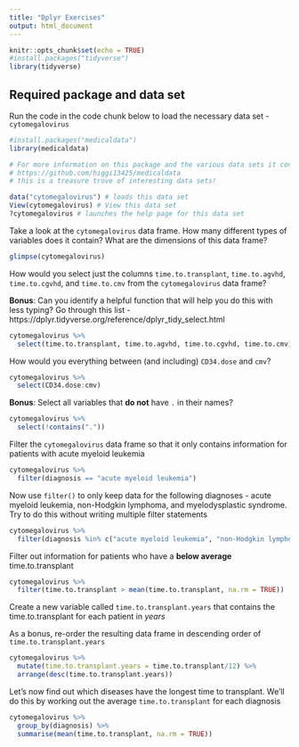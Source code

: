 ```yaml
---
title: "Dplyr Exercises"
output: html_document
---
```


```r
knitr::opts_chunk$set(echo = TRUE)
#install.packages("tidyverse")
library(tidyverse)
```

## Required package and data set

Run the code in the code chunk below to load the necessary data set - `cytomegalovirus`
```r
#install.packages("medicaldata")
library(medicaldata)

# For more information on this package and the various data sets it contains, visit -
# https://github.com/higgi13425/medicaldata
# this is a treasure trove of interesting data sets!

data("cytomegalovirus") # loads this data set 
View(cytomegalovirus) # View this data set
?cytomegalovirus # launches the help page for this data set
```

Take a look at the `cytomegalovirus` data frame. How many different types of variables does it contain?
What are the dimensions of this data frame?

```r
glimpse(cytomegalovirus)
```

How would you select just the columns `time.to.transplant`, `time.to.agvhd`, `time.to.cgvhd`, and `time.to.cmv` from the `cytomegalovirus` data frame?

**Bonus**: Can you identify a helpful function that will help you do this with less typing? Go through this list - https://dplyr.tidyverse.org/reference/dplyr_tidy_select.html

```r
cytomegalovirus %>% 
  select(time.to.transplant, time.to.agvhd, time.to.cgvhd, time.to.cmv)
```

How would you everything between (and including) `CD34.dose` and `cmv`?

```r
cytomegalovirus %>% 
  select(CD34.dose:cmv)
```

**Bonus**: Select all variables that **do not** have `.` in their names?

```r
cytomegalovirus %>% 
  select(!contains("."))
```

Filter the `cytomegalovirus` data frame so that it only contains information for patients with acute myeloid leukemia

```r
cytomegalovirus %>% 
  filter(diagnosis == "acute myeloid leukemia")
```

Now use `filter()` to only keep data for the following diagnoses - acute myeloid leukemia, non-Hodgkin lymphoma, and myelodysplastic syndrome. Try to do this without writing multiple filter statements 

```r
cytomegalovirus %>% 
  filter(diagnosis %in% c("acute myeloid leukemia", "non-Hodgkin lymphoma", "myelodysplastic syndrome"))
```

Filter out information for patients who have a **below average** time.to.transplant

```r
cytomegalovirus %>% 
  filter(time.to.transplant > mean(time.to.transplant, na.rm = TRUE))
```

Create a new variable called `time.to.transplant.years` that contains the time.to.transplant for each patient in *years*

As a bonus, re-order the resulting data frame in descending order of `time.to.transplant.years` 

```r
cytomegalovirus %>% 
  mutate(time.to.transplant.years = time.to.transplant/12) %>% 
  arrange(desc(time.to.transplant.years))
```

Let's now find out which diseases have the longest time to transplant. We'll do this by working out the average `time.to.transplant` for each diagnosis

```r
cytomegalovirus %>% 
  group_by(diagnosis) %>% 
  summarise(mean(time.to.transplant, na.rm = TRUE))
```
